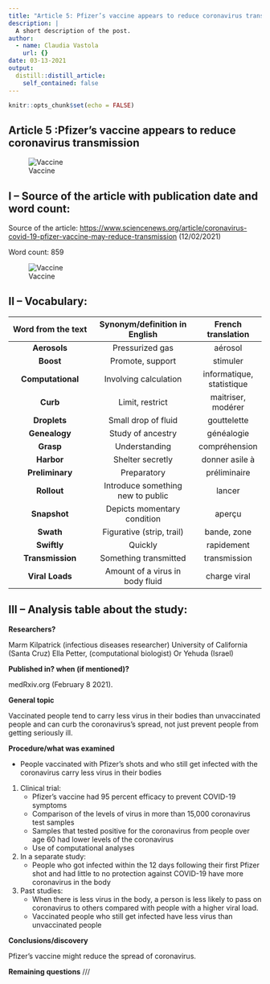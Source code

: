 ```yaml
---
title: "Article 5: Pfizer’s vaccine appears to reduce coronavirus transmission"
description: |
  A short description of the post.
author:
  - name: Claudia Vastola
    url: {}
date: 03-13-2021
output:
  distill::distill_article:
    self_contained: false
---
```


```r
knitr::opts_chunk$set(echo = FALSE)
```

## Article 5 :Pfizer’s vaccine appears to reduce coronavirus transmission


![Vaccine](../)


## I – Source of the article with publication date and word count:


Source of the article:  <https://www.sciencenews.org/article/coronavirus-covid-19-pfizer-vaccine-may-reduce-transmission> (12/02/2021)


Word count: 859

![Vaccine](../2021-03-15-article-5/images/vaccine.png)

## II – Vocabulary: 


| Word from the text | Synonym/definition in English | French translation | 
|:----------:|:-------------:|:------:|
| **Aerosols** | Pressurized gas | aérosol |
| **Boost** | Promote, support | stimuler |
| **Computational** | Involving calculation | informatique, statistique |
| **Curb** | Limit, restrict | maitriser, modérer |
| **Droplets** | Small drop of fluid | gouttelette |
| **Genealogy** | Study of ancestry | généalogie |
| **Grasp** | Understanding | compréhension |
| **Harbor** | Shelter secretly | donner asile à |
| **Preliminary** | Preparatory | préliminaire |
| **Rollout** | Introduce something new to public | lancer |
| **Snapshot** | Depicts momentary condition | aperçu |
| **Swath** | Figurative (strip, trail) | bande, zone |
| **Swiftly** | Quickly | rapidement |
| **Transmission** | Something transmitted | transmission |
| **Viral Loads** | Amount of a virus in body fluid | charge viral |


## III – Analysis table about the study:


**Researchers?** 


Marm Kilpatrick (infectious diseases researcher) University of California (Santa Cruz)
Ella Petter, (computational biologist) Or Yehuda (Israel)


**Published in? when (if mentioned)?**  


medRxiv.org (February 8 2021).


**General topic**  


Vaccinated people tend to carry less virus in their bodies than unvaccinated people and can curb the coronavirus’s spread, not just prevent people from getting seriously ill. 


**Procedure/what was examined** 


* People vaccinated with Pfizer’s shots and who still get infected with the coronavirus carry less virus in their bodies
1. Clinical trial:
    * Pfizer’s vaccine had 95 percent efficacy to prevent COVID-19 symptoms
    * Comparison of the levels of virus in more than 15,000 coronavirus test samples
    * Samples that tested positive for the coronavirus from people over age 60 had lower levels of the coronavirus
    * Use of computational analyses 

2. In a separate study:
    * People who got infected within the 12 days following their first Pfizer shot and had little to no protection against COVID-19 have more coronavirus in the body 

3. Past studies:
    * When there is less virus in the body, a person is less likely to pass on coronavirus to others compared with people with a higher viral load. 
    * Vaccinated people who still get infected have less virus than unvaccinated people


**Conclusions/discovery**   

 
Pfizer’s vaccine might reduce the spread of coronavirus.
 
 
**Remaining questions**   ///
